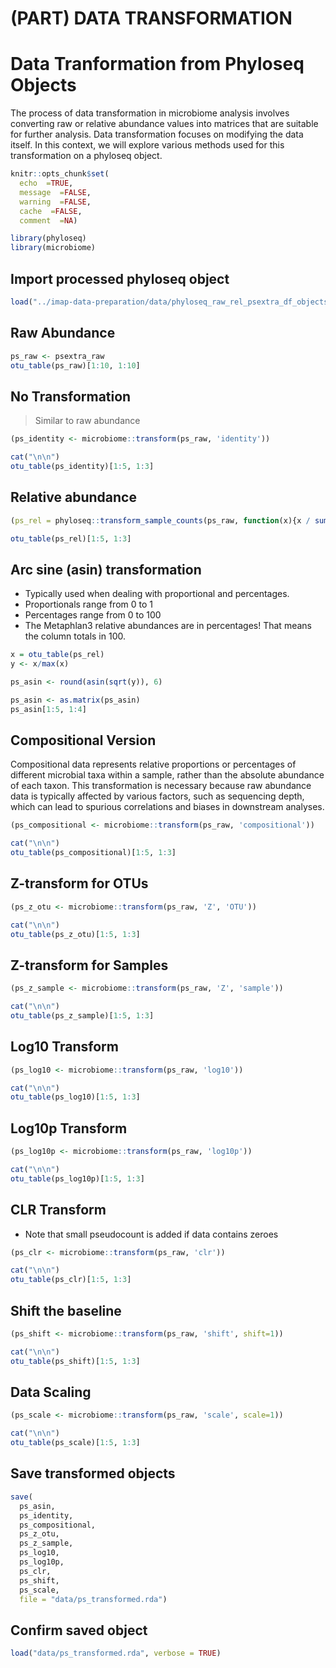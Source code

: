 # (PART) DATA TRANSFORMATION {-}

# Data Tranformation from Phyloseq Objects {#data-tarnsformation}

The process of data transformation in microbiome analysis involves converting raw or relative abundance values into matrices that are suitable for further analysis. Data transformation focuses on modifying the data itself. In this context, we will explore various methods used for this transformation on a phyloseq object.

```r
knitr::opts_chunk$set(
  echo  =TRUE,
  message  =FALSE,
  warning  =FALSE,
  cache  =FALSE,
  comment  =NA)

library(phyloseq)
library(microbiome)
```



## Import processed phyloseq object
```r
load("../imap-data-preparation/data/phyloseq_raw_rel_psextra_df_objects.rda", verbose = TRUE) 

```

## Raw Abundance

```r
ps_raw <- psextra_raw
otu_table(ps_raw)[1:10, 1:10]

```

##  No Transformation

> Similar to raw abundance

```r
(ps_identity <- microbiome::transform(ps_raw, 'identity'))

cat("\n\n")
otu_table(ps_identity)[1:5, 1:3]

```

## Relative abundance

```r
(ps_rel = phyloseq::transform_sample_counts(ps_raw, function(x){x / sum(x)}))

otu_table(ps_rel)[1:5, 1:3]

```

## Arc sine (asin) transformation

- Typically used when dealing with proportional and percentages. 
- Proportionals range from 0 to 1
- Percentages range from 0 to 100
- The Metaphlan3 relative abundances are in percentages! That means the column totals in 100.

```r
x = otu_table(ps_rel)
y <- x/max(x)

ps_asin <- round(asin(sqrt(y)), 6)

ps_asin <- as.matrix(ps_asin)
ps_asin[1:5, 1:4]
```


## Compositional Version
Compositional data represents relative proportions or percentages of different microbial taxa within a sample, rather than the absolute abundance of each taxon. This transformation is necessary because raw abundance data is typically affected by various factors, such as sequencing depth, which can lead to spurious correlations and biases in downstream analyses.

```r
(ps_compositional <- microbiome::transform(ps_raw, 'compositional'))

cat("\n\n")
otu_table(ps_compositional)[1:5, 1:3]
```

## Z-transform for OTUs

```r
(ps_z_otu <- microbiome::transform(ps_raw, 'Z', 'OTU'))

cat("\n\n")
otu_table(ps_z_otu)[1:5, 1:3]
```

## Z-transform for Samples

```r
(ps_z_sample <- microbiome::transform(ps_raw, 'Z', 'sample'))

cat("\n\n")
otu_table(ps_z_sample)[1:5, 1:3]
```

## Log10 Transform

```r
(ps_log10 <- microbiome::transform(ps_raw, 'log10'))

cat("\n\n")
otu_table(ps_log10)[1:5, 1:3]
```

## Log10p Transform

```r
(ps_log10p <- microbiome::transform(ps_raw, 'log10p'))

cat("\n\n")
otu_table(ps_log10p)[1:5, 1:3]
```

## CLR Transform

- Note that small pseudocount is added if data contains zeroes
```r
(ps_clr <- microbiome::transform(ps_raw, 'clr'))

cat("\n\n")
otu_table(ps_clr)[1:5, 1:3]

```


## Shift the baseline

```r
(ps_shift <- microbiome::transform(ps_raw, 'shift', shift=1))

cat("\n\n")
otu_table(ps_shift)[1:5, 1:3]

```

## Data Scaling

```r
(ps_scale <- microbiome::transform(ps_raw, 'scale', scale=1))

cat("\n\n")
otu_table(ps_scale)[1:5, 1:3]

```

## Save transformed objects

```r
save(
  ps_asin, 
  ps_identity,
  ps_compositional, 
  ps_z_otu, 
  ps_z_sample, 
  ps_log10, 
  ps_log10p, 
  ps_clr, 
  ps_shift, 
  ps_scale, 
  file = "data/ps_transformed.rda")

```

## Confirm saved object

```r
load("data/ps_transformed.rda", verbose = TRUE)

```


